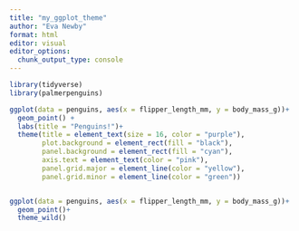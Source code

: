 ```yaml
---
title: "my_ggplot_theme"
author: "Eva Newby"
format: html
editor: visual
editor_options: 
  chunk_output_type: console
---
```


```r
library(tidyverse)
library(palmerpenguins)
```

```r
ggplot(data = penguins, aes(x = flipper_length_mm, y = body_mass_g))+
  geom_point() +
  labs(title = "Penguins!")+
  theme(title = element_text(size = 16, color = "purple"),
        plot.background = element_rect(fill = "black"),
        panel.background = element_rect(fill = "cyan"),
        axis.text = element_text(color = "pink"),
        panel.grid.major = element_line(color = "yellow"),
        panel.grid.minor = element_line(color = "green"))


ggplot(data = penguins, aes(x = flipper_length_mm, y = body_mass_g))+
  geom_point()+ 
  theme_wild()

```

